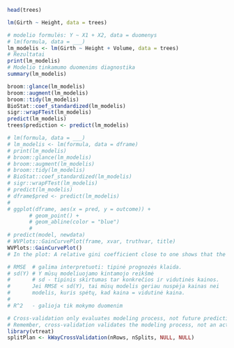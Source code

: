 ```r
head(trees)
```

```r
lm(Girth ~ Height, data = trees)
```
```r
# modelio formulės: Y ~ X1 + X2, data = duomenys
# lm(formula, data = ___)
lm_modelis <- lm(Girth ~ Height + Volume, data = trees)
# Rezultatai
print(lm_modelis)
# Modelio tinkamumo duomenims diagnostika
summary(lm_modelis)

broom::glance(lm_modelis)
broom::augment(lm_modelis)
broom::tidy(lm_modelis)
BioStat::coef_standardized(lm_modelis)
sigr::wrapFTest(lm_modelis)
predict(lm_modelis)
trees$prediction <- predict(lm_modelis)

# lm(formula, data = ___)
# lm_modelis <- lm(formula, data = dframe)
# print(lm_modelis)
# broom::glance(lm_modelis)
# broom::augment(lm_modelis)
# broom::tidy(lm_modelis)
# BioStat::coef_standardized(lm_modelis)
# sigr::wrapFTest(lm_modelis)
# predict(lm_modelis)
# dframe$pred <- predict(lm_modelis)
# 
# ggplot(dframe, aes(x = pred, y = outcome)) + 
       # geom_point() +  
       # geom_abline(color = "blue")
       # 
# predict(model, newdata)
# WVPlots::GainCurvePlot(frame, xvar, truthvar, title)
WVPlots::GainCurvePlot()
# In the plot: A relative gini coefficient close to one shows that the model correctly sorts high unemployment situations from lower ones. 

# RMSE  # galima interpretuoti: tipinė prognozės klaida.
# sd(Y) # Y mūsų modeliuojamo kintamojo reikšmė
#       # sd - tipinis skirtumas tar konkrečios ir vidutinės kainos.
#       Jei RMSE < sd(Y), tai mūsų modelis geriau nuspėja kainas nei 
#       modelis, kuris spėtų, kad kaina = vidutinė kaina.
#       
# R^2   - galioja tik mokymo duomenim      
```

```r
# Cross-validation only evaluates modeling process, not future prediction.
# Remember, cross-validation validates the modeling process, not an actual model. 
library(vtreat)
splitPlan <- kWayCrossValidation(nRows, nSplits, NULL, NULL)
```

